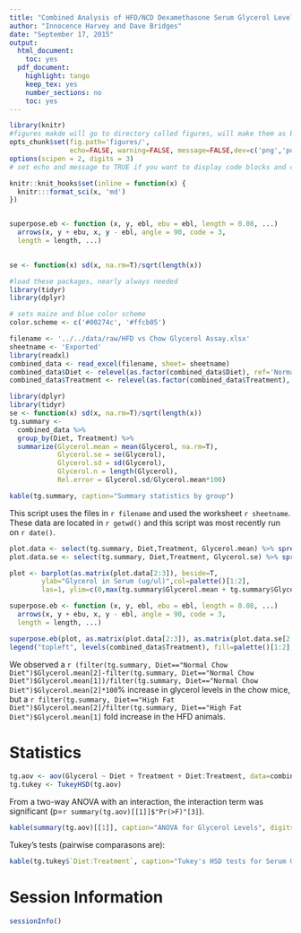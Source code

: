```yaml
---
title: "Combined Analysis of HFD/NCD Dexamethasone Serum Glycerol Levels"
author: "Innocence Harvey and Dave Bridges"
date: "September 17, 2015"
output:
  html_document:
    toc: yes
  pdf_document:
    highlight: tango
    keep_tex: yes
    number_sections: no
    toc: yes
---
```


```r
library(knitr)
#figures makde will go to directory called figures, will make them as both png and pdf files 
opts_chunk$set(fig.path='figures/',
               echo=FALSE, warning=FALSE, message=FALSE,dev=c('png','pdf'))
options(scipen = 2, digits = 3)
# set echo and message to TRUE if you want to display code blocks and code output respectively

knitr::knit_hooks$set(inline = function(x) {
  knitr:::format_sci(x, 'md')
})


superpose.eb <- function (x, y, ebl, ebu = ebl, length = 0.08, ...)
  arrows(x, y + ebu, x, y - ebl, angle = 90, code = 3,
  length = length, ...)

  
se <- function(x) sd(x, na.rm=T)/sqrt(length(x))

#load these packages, nearly always needed
library(tidyr)
library(dplyr)

# sets maize and blue color scheme
color.scheme <- c('#00274c', '#ffcb05')
```


```r
filename <- '../../data/raw/HFD vs Chow Glycerol Assay.xlsx'
sheetname <- 'Exported'
library(readxl)
combined_data <- read_excel(filename, sheet= sheetname)
combined_data$Diet <- relevel(as.factor(combined_data$Diet), ref='Normal Chow Diet')
combined_data$Treatment <- relevel(as.factor(combined_data$Treatment), ref='Water')

library(dplyr)
library(tidyr)
se <- function(x) sd(x, na.rm=T)/sqrt(length(x))
tg.summary <-
  combined_data %>%
  group_by(Diet, Treatment) %>%
  summarize(Glycerol.mean = mean(Glycerol, na.rm=T),
            Glycerol.se = se(Glycerol),
            Glycerol.sd = sd(Glycerol),
            Glycerol.n = length(Glycerol),
            Rel.error = Glycerol.sd/Glycerol.mean*100)

kable(tg.summary, caption="Summary statistics by group")
```
This script uses the files in `r filename` and used the worksheet `r sheetname`. These data are located in `r getwd()` and this script was most recently run on `r date()`.

```r
plot.data <- select(tg.summary, Diet,Treatment, Glycerol.mean) %>% spread(Diet, Glycerol.mean)
plot.data.se <- select(tg.summary, Diet,Treatment, Glycerol.se) %>% spread(Diet, Glycerol.se)

plot <- barplot(as.matrix(plot.data[2:3]), beside=T, 
        ylab="Glycerol in Serum (ug/ul)",col=palette()[1:2],
        las=1, ylim=c(0,max(tg.summary$Glycerol.mean + tg.summary$Glycerol.se)))

superpose.eb <- function (x, y, ebl, ebu = ebl, length = 0.08, ...)
  arrows(x, y + ebu, x, y - ebl, angle = 90, code = 3,
  length = length, ...)

superpose.eb(plot, as.matrix(plot.data[2:3]), as.matrix(plot.data.se[2:3]))
legend("topleft", levels(combined_data$Treatment), fill=palette()[1:2], bty="n")
```

We observed a `r (filter(tg.summary, Diet=="Normal Chow Diet")$Glycerol.mean[2]-filter(tg.summary, Diet=="Normal Chow Diet")$Glycerol.mean[1])/filter(tg.summary, Diet=="Normal Chow Diet")$Glycerol.mean[2]*100`% increase in glycerol levels in the chow mice, but a `r filter(tg.summary, Diet=="High Fat Diet")$Glycerol.mean[2]/filter(tg.summary, Diet=="High Fat Diet")$Glycerol.mean[1]` fold increase in the HFD animals.

# Statistics

```r
tg.aov <- aov(Glycerol ~ Diet + Treatment + Diet:Treatment, data=combined_data)
tg.tukey <- TukeyHSD(tg.aov)
```

From a two-way ANOVA with an interaction, the interaction term was significant (p=`r summary(tg.aov)[[1]]$"Pr(>F)"[3]`).

```r
kable(summary(tg.aov)[[1]], caption="ANOVA for Glycerol Levels", digits=c(2,2,2,2,5))
```

Tukey's tests (pairwise  comparasons are):

```r
kable(tg.tukey$`Diet:Treatment`, caption="Tukey's HSD tests for Serum Glycerol Levels", digits=c(2,2,2,10))
```

# Session Information

```r
sessionInfo()
```